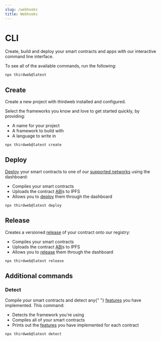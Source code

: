 ```yaml
---
slug: /webhooks
title: Webhooks
---
```



# CLI

Create, build and deploy your smart contracts and apps with our interactive command line interface.

To see all of the available commands, run the following:

```bash
npx thirdweb@latest
```

## Create

<div className="heroGrid">
  
  <div>
Create a new project with thirdweb installed and configured.

Select the frameworks you know and love to get started quickly, by providing:

- A name for your project
- A framework to build with
- A language to write in

</div>

<div className="heroGridImageContainer">
  <ThemedImage
    sources={{
      light: "/assets/create.png",
      dark: "/assets/create.png",
    }}
    className="heroGridImage"
    alt="thirdweb dashboard"
  />
</div>

</div>

```bash
npx thirdweb@latest create
```

## Deploy

<div className="heroGrid">
  
  <div>

[Deploy](/deploy) your smart contracts to one of our [supported networks](https://blog.thirdweb.com/guides/which-network-should-you-use/) using the dashboard:

- Compiles your smart contracts
- Uploads the contract [ABI](https://docs.soliditylang.org/en/v0.8.17/abi-spec.html)s to IPFS
- Allows you to [deploy](/deploy) them through the dashboard

</div>

<div className="heroGridImageContainer">
  <ThemedImage
    sources={{
      light: "/assets/deploy.png",
      dark: "/assets/deploy.png",
    }}
    className="heroGridImage"
    alt="thirdweb dashboard"
  />
</div>

</div>

```bash
npx thirdweb@latest deploy
```

## Release

<div className="heroGrid">
  
  <div>

Creates a versioned [release](/release) of your contract onto our registry:

- Compiles your smart contracts
- Uploads the contract [ABI](https://docs.soliditylang.org/en/v0.8.17/abi-spec.html)s to IPFS
- Allows you to [release](/release) them through the dashboard

</div>

<div className="heroGridImageContainer">
  <ThemedImage
    sources={{
      light: "/assets/release.png",
      dark: "/assets/release.png",
    }}
    className="heroGridImage"
    alt="thirdweb dashboard"
  />
</div>

</div>

```bash
npx thirdweb@latest release
```

## Additional commands

### Detect

<div className="heroGrid">
  
  <div>

<p>
  Compile your smart contracts and detect any{" "}
  <a href="/contractkit/features">features</a> you have implemented. This
  command:
</p>

- Detects the framework you're using
- Compiles all of your smart contracts
- Prints out the [features](/contractkit/features) you have implemented for each contract

</div>

<div className="heroGridImageContainer">
  <ThemedImage
    sources={{
      light: "/assets/detect.png",
      dark: "/assets/detect.png",
    }}
    className="heroGridImage"
    alt="thirdweb dashboard"
  />
</div>

</div>

```bash
npx thirdweb@latest detect
```

<!-- ### Install CI -->

